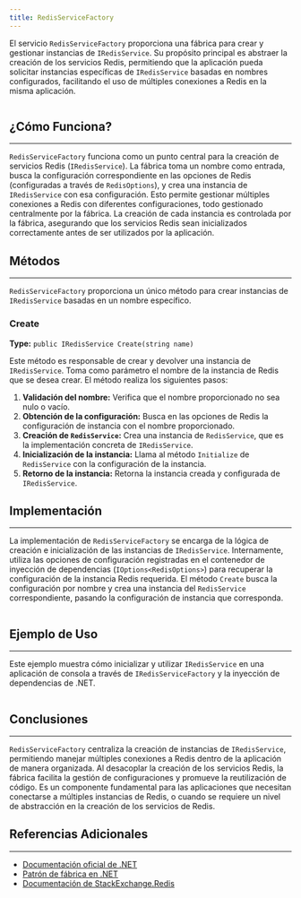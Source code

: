 ```yaml
---
title: RedisServiceFactory
---
```



El servicio `RedisServiceFactory` proporciona una fábrica para crear y gestionar instancias de `IRedisService`. Su propósito principal es abstraer la creación de los servicios Redis, permitiendo que la aplicación pueda solicitar instancias específicas de `IRedisService` basadas en nombres configurados, facilitando el uso de múltiples conexiones a Redis en la misma aplicación.

```csharp url="packages/CodeDesignPlus.Net.Redis/src/CodeDesignPlus.Net.Redis.Abstractions/IRedisServiceFactory.cs"
```

## ¿Cómo Funciona?
---

`RedisServiceFactory` funciona como un punto central para la creación de servicios Redis (`IRedisService`). La fábrica toma un nombre como entrada, busca la configuración correspondiente en las opciones de Redis (configuradas a través de `RedisOptions`), y crea una instancia de `IRedisService` con esa configuración. Esto permite gestionar múltiples conexiones a Redis con diferentes configuraciones, todo gestionado centralmente por la fábrica. La creación de cada instancia es controlada por la fábrica, asegurando que los servicios Redis sean inicializados correctamente antes de ser utilizados por la aplicación.

## Métodos
---

`RedisServiceFactory` proporciona un único método para crear instancias de `IRedisService` basadas en un nombre específico.

### Create
**Type:** `public IRedisService Create(string name)`

Este método es responsable de crear y devolver una instancia de `IRedisService`. Toma como parámetro el nombre de la instancia de Redis que se desea crear. El método realiza los siguientes pasos:

1. **Validación del nombre:** Verifica que el nombre proporcionado no sea nulo o vacío.
2. **Obtención de la configuración:** Busca en las opciones de Redis la configuración de instancia con el nombre proporcionado.
3. **Creación de `RedisService`:** Crea una instancia de `RedisService`, que es la implementación concreta de `IRedisService`.
4. **Inicialización de la instancia:** Llama al método `Initialize` de `RedisService` con la configuración de la instancia.
5. **Retorno de la instancia:** Retorna la instancia creada y configurada de `IRedisService`.

## Implementación
---

La implementación de `RedisServiceFactory` se encarga de la lógica de creación e inicialización de las instancias de `IRedisService`. Internamente, utiliza las opciones de configuración registradas en el contenedor de inyección de dependencias (`IOptions<RedisOptions>`) para recuperar la configuración de la instancia Redis requerida. El método `Create` busca la configuración por nombre y crea una instancia del `RedisService` correspondiente, pasando la configuración de instancia que corresponda.

```csharp url="packages/CodeDesignPlus.Net.Redis/src/CodeDesignPlus.Net.Redis/Services/RedisServiceFactory.cs"
```

## Ejemplo de Uso
---

Este ejemplo muestra cómo inicializar y utilizar `IRedisService` en una aplicación de consola a través de `IRedisServiceFactory` y la inyección de dependencias de .NET.

```csharp url="samples/CodeDesignPlus.Net.Redis.Sample/src/CodeDesignPlus.Net.Redis.Standalone.Sample/Program.cs"
```

## Conclusiones
---

`RedisServiceFactory` centraliza la creación de instancias de `IRedisService`, permitiendo manejar múltiples conexiones a Redis dentro de la aplicación de manera organizada. Al desacoplar la creación de los servicios Redis, la fábrica facilita la gestión de configuraciones y promueve la reutilización de código. Es un componente fundamental para las aplicaciones que necesitan conectarse a múltiples instancias de Redis, o cuando se requiere un nivel de abstracción en la creación de los servicios de Redis.

## Referencias Adicionales
---

- [Documentación oficial de .NET](https://docs.microsoft.com/en-us/dotnet/)
- [Patrón de fábrica en .NET](https://docs.microsoft.com/en-us/dotnet/core/patterns/creational)
- [Documentación de StackExchange.Redis](https://stackexchange.github.io/StackExchange.Redis/)